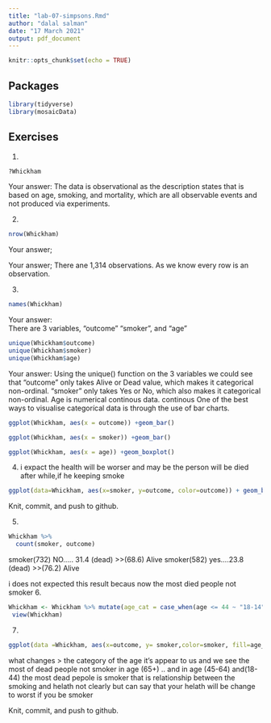 ```yaml
---
title: "lab-07-simpsons.Rmd"
author: "dalal salman"
date: "17 March 2021"
output: pdf_document
---
```


```r
knitr::opts_chunk$set(echo = TRUE)
```

## Packages

```r
library(tidyverse) 
library(mosaicData)
```


## Exercises


1.  
```r
?Whickham
```
    
Your answer:
The data is observational as the description states that is based on age, smoking, and mortality, which are all observable events and not produced via experiments.

2.  
```r
nrow(Whickham)
```

Your answer;

Your answer; There ane 1,314 observations. As we know every row is an observation.

3.  

```r
names(Whickham)
```

Your answer:  
There are 3 variables, "outcome" "smoker", and "age"

```r
unique(Whickham$outcome)
unique(Whickham$smoker)
unique(Whickham$age)
```

Your answer: 
Using the unique() function on the 3 variables we could see that "outcome" only takes Alive or Dead value, which makes it categorical non-ordinal. "smoker" only takes Yes or No, which also makes it categorical non-ordinal. Age is numerical continous data.
continous One of the best ways to visualise categorícal data is through the use of bar charts.

```r
ggplot(Whickham, aes(x = outcome)) +geom_bar()
```


```r
ggplot(Whickham, aes(x = smoker)) +geom_bar()
```

```r
ggplot(Whickham, aes(x = age)) +geom_boxplot()
```


4. 
i expact the health will be worser and may be the person will be died after while,if he keeping smoke

```r
ggplot(data=Whickham, aes(x=smoker, y=outcome, color=outcome)) + geom_bar(stat="identity")
```

Knit, commit, and push to github.

5. 

```r
Whickham %>%
  count(smoker, outcome)

```
smoker(732) NO..... 31.4 (dead)   >>(68.6) Alive
smoker(582) yes....23.8  (dead)   >>(76.2) Alive

i does not expected this result becaus now the most died people not smoker
6.

```r
Whickham <- Whickham %>% mutate(age_cat = case_when(age <= 44 ~ "18-14" , age > 44 & age <= 64 ~ "45-64" , age > 64 ~ "65+"))
 view(Whickham)
```

7. 

```r
ggplot(data =Whickham, aes(x=outcome, y= smoker,color=smoker, fill=age_cat)) + geom_bar(stat="identity") +facet_wrap(~age_cat)
```

what changes > the category of the age it's appear to us and we see the most of dead people not smoker in age (65+) .. and in age (45-64)
and(18-44) the most dead pepole is smoker that is relationship between the smoking and helath not clearly but can say that your helath will be change to worst if you be smoker 

Knit, commit, and push to github.